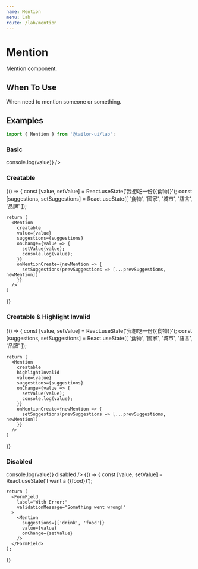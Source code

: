 ```yaml
---
name: Mention
menu: Lab
route: /lab/mention
---
```



# Mention

Mention component.

## When To Use

When need to mention someone or something.

## Examples

```js
import { Mention } from '@tailor-ui/lab';
```

### Basic

<Playground>
  <Mention
    defaultValue="我想吃一份{{食物}}"
    suggestions={['食物', '國家', '城市', '語言', '品牌']}
    onChange={value => console.log(value)}
  />
</Playground>

### Creatable

<Playground>
  {() => {
    const [value, setValue] = React.useState('我想吃一份{{食物}}');
    const [suggestions, setSuggestions] = React.useState([
      '食物', '國家', '城市', '語言', '品牌'
    ]);

    return (
      <Mention
        creatable
        value={value}
        suggestions={suggestions}
        onChange={value => {
          setValue(value);
          console.log(value);
        }}
        onMentionCreate={newMention => {
          setSuggestions(prevSuggestions => [...prevSuggestions, newMention])
        }}
      />
    )

}}

</Playground>

### Creatable & Highlight Invalid

<Playground>
  {() => {
    const [value, setValue] = React.useState('我想吃一份{{食物}}');
    const [suggestions, setSuggestions] = React.useState([
      '食物', '國家', '城市', '語言', '品牌'
    ]);

    return (
      <Mention
        creatable
        highlightInvalid
        value={value}
        suggestions={suggestions}
        onChange={value => {
          setValue(value);
          console.log(value);
        }}
        onMentionCreate={newMention => {
          setSuggestions(prevSuggestions => [...prevSuggestions, newMention])
        }}
      />
    )

}}

</Playground>

### Disabled

<Playground>
  <Mention
    defaultValue="我想吃一份{{食物}}"
    suggestions={['食物', '國家', '城市', '語言', '品牌']}
    onChange={value => console.log(value)}
    disabled
  />
</Playground>

<Playground>
  {() => {
    const [value, setValue] = React.useState('I want a {{food}}');

    return (
      <FormField
        label="With Error:"
        validationMessage="Something went wrong!"
      >
        <Mention
          suggestions={['drink', 'food']}
          value={value}
          onChange={setValue}
        />
      </FormField>
    );

}}

</Playground>
